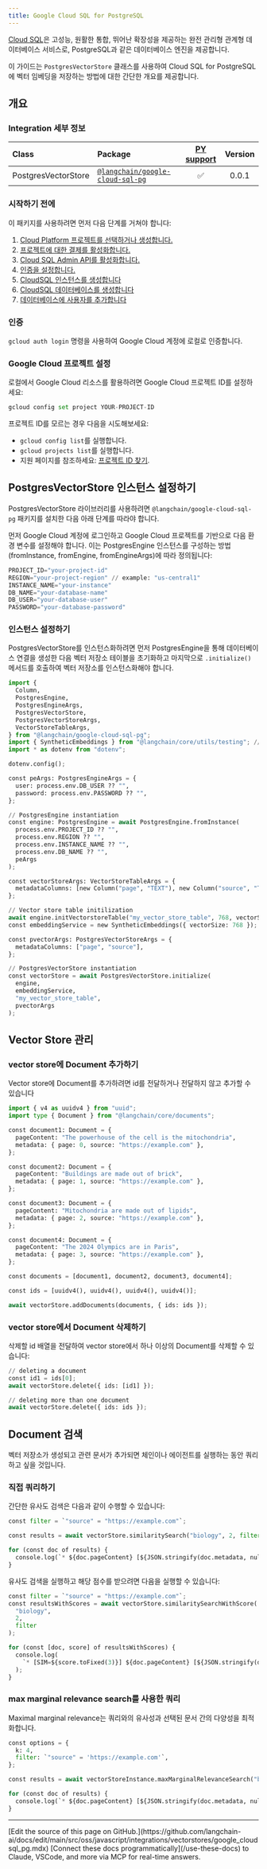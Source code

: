```yaml
---
title: Google Cloud SQL for PostgreSQL
---
```


[Cloud SQL](https://cloud.google.com/sql)은 고성능, 원활한 통합, 뛰어난 확장성을 제공하는 완전 관리형 관계형 데이터베이스 서비스로, PostgreSQL과 같은 데이터베이스 엔진을 제공합니다.

이 가이드는 `PostgresVectorStore` 클래스를 사용하여 Cloud SQL for PostgreSQL에 벡터 임베딩을 저장하는 방법에 대한 간단한 개요를 제공합니다.

## 개요

### Integration 세부 정보

| Class               | Package                                    | [PY support](https://python.langchain.com/docs/integrations/vectorstores/google_cloud_sql_pg/) | Version |
| :------------------ | :----------------------------------------- | :--------------------------------------------------------------------------------------------: | :------------: |
| PostgresVectorStore | [`@langchain/google-cloud-sql-pg`](https://www.npmjs.com/package/@langchain/google-cloud-sql-pg) |                                               ✅                                               |     0.0.1      |

### 시작하기 전에

이 패키지를 사용하려면 먼저 다음 단계를 거쳐야 합니다:

1. [Cloud Platform 프로젝트를 선택하거나 생성합니다.](https://developers.google.com/workspace/guides/create-project)
2. [프로젝트에 대한 결제를 활성화합니다.](https://cloud.google.com/billing/docs/how-to/modify-project#enable_billing_for_a_project)
3. [Cloud SQL Admin API를 활성화합니다.](https://console.cloud.google.com/flows/enableapi?apiid=sqladmin.googleapis.com)
4. [인증을 설정합니다.](https://cloud.google.com/docs/authentication)
5. [CloudSQL 인스턴스를 생성합니다](https://cloud.google.com/sql/docs/postgres/connect-instance-auth-proxy#create-instance)
6. [CloudSQL 데이터베이스를 생성합니다](https://cloud.google.com/sql/docs/postgres/create-manage-databases)
7. [데이터베이스에 사용자를 추가합니다](https://cloud.google.com/sql/docs/postgres/create-manage-users)

### 인증

`gcloud auth login` 명령을 사용하여 Google Cloud 계정에 로컬로 인증합니다.

### Google Cloud 프로젝트 설정

로컬에서 Google Cloud 리소스를 활용하려면 Google Cloud 프로젝트 ID를 설정하세요:

```python
gcloud config set project YOUR-PROJECT-ID
```

프로젝트 ID를 모르는 경우 다음을 시도해보세요:

* `gcloud config list`를 실행합니다.
* `gcloud projects list`를 실행합니다.
* 지원 페이지를 참조하세요: [프로젝트 ID 찾기](https://support.google.com/googleapi/answer/7014113).

## PostgresVectorStore 인스턴스 설정하기

PostgresVectorStore 라이브러리를 사용하려면 `@langchain/google-cloud-sql-pg` 패키지를 설치한 다음 아래 단계를 따라야 합니다.

먼저 Google Cloud 계정에 로그인하고 Google Cloud 프로젝트를 기반으로 다음 환경 변수를 설정해야 합니다. 이는 PostgresEngine 인스턴스를 구성하는 방법(fromInstance, fromEngine, fromEngineArgs)에 따라 정의됩니다:

```python
PROJECT_ID="your-project-id"
REGION="your-project-region" // example: "us-central1"
INSTANCE_NAME="your-instance"
DB_NAME="your-database-name"
DB_USER="your-database-user"
PASSWORD="your-database-password"
```

### 인스턴스 설정하기

PostgresVectorStore를 인스턴스화하려면 먼저 PostgresEngine을 통해 데이터베이스 연결을 생성한 다음 벡터 저장소 테이블을 초기화하고 마지막으로 `.initialize()` 메서드를 호출하여 벡터 저장소를 인스턴스화해야 합니다.

```python
import {
  Column,
  PostgresEngine,
  PostgresEngineArgs,
  PostgresVectorStore,
  PostgresVectorStoreArgs,
  VectorStoreTableArgs,
} from "@langchain/google-cloud-sql-pg";
import { SyntheticEmbeddings } from "@langchain/core/utils/testing"; // This is used as an Embedding service
import * as dotenv from "dotenv";

dotenv.config();

const peArgs: PostgresEngineArgs = {
  user: process.env.DB_USER ?? "",
  password: process.env.PASSWORD ?? "",
};

// PostgresEngine instantiation
const engine: PostgresEngine = await PostgresEngine.fromInstance(
  process.env.PROJECT_ID ?? "",
  process.env.REGION ?? "",
  process.env.INSTANCE_NAME ?? "",
  process.env.DB_NAME ?? "",
  peArgs
);

const vectorStoreArgs: VectorStoreTableArgs = {
  metadataColumns: [new Column("page", "TEXT"), new Column("source", "TEXT")],
};

// Vector store table initilization
await engine.initVectorstoreTable("my_vector_store_table", 768, vectorStoreArgs);
const embeddingService = new SyntheticEmbeddings({ vectorSize: 768 });

const pvectorArgs: PostgresVectorStoreArgs = {
  metadataColumns: ["page", "source"],
};

// PostgresVectorStore instantiation
const vectorStore = await PostgresVectorStore.initialize(
  engine,
  embeddingService,
  "my_vector_store_table",
  pvectorArgs
);

```

## Vector Store 관리

### vector store에 Document 추가하기

Vector store에 Document를 추가하려면 id를 전달하거나 전달하지 않고 추가할 수 있습니다

```python
import { v4 as uuidv4 } from "uuid";
import type { Document } from "@langchain/core/documents";

const document1: Document = {
  pageContent: "The powerhouse of the cell is the mitochondria",
  metadata: { page: 0, source: "https://example.com" },
};

const document2: Document = {
  pageContent: "Buildings are made out of brick",
  metadata: { page: 1, source: "https://example.com" },
};

const document3: Document = {
  pageContent: "Mitochondria are made out of lipids",
  metadata: { page: 2, source: "https://example.com" },
};

const document4: Document = {
  pageContent: "The 2024 Olympics are in Paris",
  metadata: { page: 3, source: "https://example.com" },
};

const documents = [document1, document2, document3, document4];

const ids = [uuidv4(), uuidv4(), uuidv4(), uuidv4()];

await vectorStore.addDocuments(documents, { ids: ids });

```

### vector store에서 Document 삭제하기

삭제할 id 배열을 전달하여 vector store에서 하나 이상의 Document를 삭제할 수 있습니다:

```python
// deleting a document
const id1 = ids[0];
await vectorStore.delete({ ids: [id1] });

// deleting more than one document
await vectorStore.delete({ ids: ids });

```

## Document 검색

벡터 저장소가 생성되고 관련 문서가 추가되면 체인이나 에이전트를 실행하는 동안 쿼리하고 싶을 것입니다.

### 직접 쿼리하기

간단한 유사도 검색은 다음과 같이 수행할 수 있습니다:

```python
const filter = `"source" = "https://example.com"`;

const results = await vectorStore.similaritySearch("biology", 2, filter);

for (const doc of results) {
  console.log(`* ${doc.pageContent} [${JSON.stringify(doc.metadata, null)}]`);
}

```

유사도 검색을 실행하고 해당 점수를 받으려면 다음을 실행할 수 있습니다:

```python
const filter = `"source" = "https://example.com"`;
const resultsWithScores = await vectorStore.similaritySearchWithScore(
  "biology",
  2,
  filter
);

for (const [doc, score] of resultsWithScores) {
  console.log(
    `* [SIM=${score.toFixed(3)}] ${doc.pageContent} [${JSON.stringify(doc.metadata)}]`
  );
}

```

### max marginal relevance search를 사용한 쿼리

Maximal marginal relevance는 쿼리와의 유사성과 선택된 문서 간의 다양성을 최적화합니다.

```python
const options = {
  k: 4,
  filter: `"source" = 'https://example.com'`,
};

const results = await vectorStoreInstance.maxMarginalRelevanceSearch("biology", options);

for (const doc of results) {
  console.log(`* ${doc.pageContent} [${JSON.stringify(doc.metadata, null)}]`);
}

```

---

<Callout icon="pen-to-square" iconType="regular">
    [Edit the source of this page on GitHub.](https://github.com/langchain-ai/docs/edit/main/src/oss/javascript/integrations/vectorstores/google_cloudsql_pg.mdx)
</Callout>
<Tip icon="terminal" iconType="regular">
    [Connect these docs programmatically](/use-these-docs) to Claude, VSCode, and more via MCP for    real-time answers.
</Tip>
